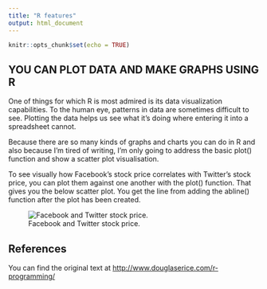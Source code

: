 ```yaml
---
title: "R features"
output: html_document
---
```


```r
knitr::opts_chunk$set(echo = TRUE)
```

## YOU CAN PLOT DATA AND MAKE GRAPHS USING R

One of things for which R is most admired is its data visualization capabilities. To the human eye, patterns in data are sometimes difficult to see. Plotting the data helps us see what it’s doing where entering it into a spreadsheet cannot.

Because there are so many kinds of graphs and charts you can do in R and also because I’m tired of writing, I’m only going to address the basic plot() function and show a scatter plot visualisation.

To see visually how Facebook’s stock price correlates with Twitter’s stock price, you can plot them against one another with the plot() function. That gives you the below scatter plot. You get the line from adding the abline() function after the plot has been created.

![Facebook and Twitter stock price.](U:\Desktop\IMG_4875.jpg)

## References

You can find the original text at <http://www.douglaserice.com/r-programming/>
